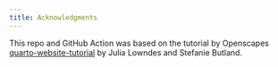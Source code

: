 ```yaml
---
title: Acknowledgments
---
```


This repo and GitHub Action was based on the tutorial by Openscapes
[quarto-website-tutorial](https://github.com/Openscapes/quarto-website-tutorial)
by Julia Lowndes and Stefanie Butland.

